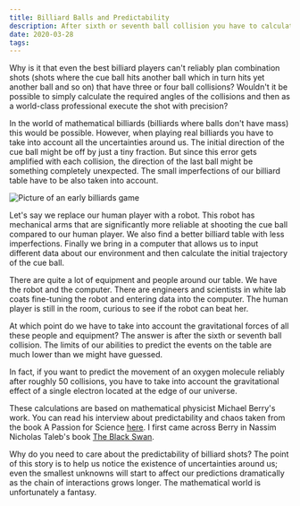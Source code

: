 ```yaml
---
title: Billiard Balls and Predictability
description: After sixth or seventh ball collision you have to calculate the gravitational forces of the audience in order to predict ball movement reliably.
date: 2020-03-28
tags:
---
```


Why is it that even the best billiard players can't reliably plan combination shots (shots where the cue ball hits another ball which in turn hits yet another ball and so on) that have three or four ball collisions? Wouldn't it be possible to simply calculate the required angles of the collisions and then as a world-class professional execute the shot with precision?

In the world of mathematical billiards (billiards where balls don't have mass) this would be possible. However, when playing real billiards you have to take into account all the uncertainties around us. The initial direction of the cue ball might be off by just a tiny fraction. But since this error gets amplified with each collision, the direction of the last ball might be something completely unexpected. The small imperfections of our billiard table have to be also taken into account.

![Picture of an early billiards game](./billiards.png)

Let's say we replace our human player with a robot. This robot has mechanical arms that are significantly more reliable at shooting the cue ball compared to our human player. We also find a better billiard table with less imperfections. Finally we bring in a computer that allows us to input different data about our environment and then calculate the initial trajectory of the cue ball.

There are quite a lot of equipment and people around our table. We have the robot and the computer. There are engineers and scientists in white lab coats fine-tuning the robot and entering data into the computer. The human player is still in the room, curious to see if the robot can beat her.

At which point do we have to take into account the gravitational forces of all these people and equipment? The answer is after the sixth or seventh ball collision. The limits of our abilities to predict the events on the table are much lower than we might have guessed.

In fact, if you want to predict the movement of an oxygen molecule reliably after roughly 50 collisions, you have to take into account the gravitational effect of a single electron located at the edge of our universe.

These calculations are based on mathematical physicist Michael Berry's work. You can read his interview about predictability and chaos taken from the book A Passion for Science [here](https://michaelberryphysics.files.wordpress.com/2013/07/berry174.pdf). I first came across Berry in Nassim Nicholas Taleb's book [The Black Swan](https://www.amazon.com/Black-Swan-Impact-Highly-Improbable-ebook/dp/B002RI99IM).

Why do you need to care about the predictability of billiard shots? The point of this story is to help us notice the existence of uncertainties around us; even the smallest unknowns will start to affect our predictions dramatically as the chain of interactions grows longer. The mathematical world is unfortunately a fantasy.
